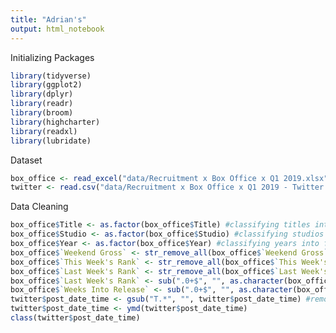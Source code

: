 ```yaml
---
title: "Adrian's"
output: html_notebook
---
```


Initializing Packages
```r
library(tidyverse)
library(ggplot2)
library(dplyr)
library(readr)
library(broom)
library(highcharter)
library(readxl)
library(lubridate)
```

Dataset 
```r
box_office <- read_excel("data/Recruitment x Box Office x Q1 2019.xlsx", sheet = 1)
twitter <- read.csv("data/Recruitment x Box Office x Q1 2019 - Twitter.csv", sep="\t", header=TRUE, fill = TRUE)
```

Data Cleaning
```r
box_office$Title <- as.factor(box_office$Title) #classifying titles into factors
box_office$Studio <- as.factor(box_office$Studio) #classifying studios into factors
box_office$Year <- as.factor(box_office$Year) #classifying years into factors
box_office$`Weekend Gross` <- str_remove_all(box_office$`Weekend Gross`, "[AU$,]") # Removing obstructive strings
box_office$`This Week's Rank` <- str_remove_all(box_office$`This Week's Rank`, "N-")
box_office$`Last Week's Rank` <- str_remove_all(box_office$`Last Week's Rank`, "[N-]")
box_office$`Last Week's Rank` <- sub(".0+$", "", as.character(box_office$`Last Week's Rank`))
box_office$`Weeks Into Release` <- sub(".0+$", "", as.character(box_office$`Weeks Into Release`))
twitter$post_date_time <- gsub("T.*", "", twitter$post_date_time) #remove details on time
twitter$post_date_time <- ymd(twitter$post_date_time)
class(twitter$post_date_time)
```

